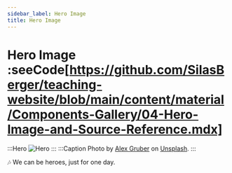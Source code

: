 ```yaml
---
sidebar_label: Hero Image
title: Hero Image
---
```


# Hero Image :seeCode[https://github.com/SilasBerger/teaching-website/blob/main/content/material/Components-Gallery/04-Hero-Image-and-Source-Reference.mdx]
:::Hero
  ![Hero](img/hero.jpeg)
:::
:::Caption
  Photo by [Alex Gruber](https://unsplash.com/@alex_gruber?utm_content=creditCopyText&utm_medium=referral&utm_source=unsplash)
  on [Unsplash](https://unsplash.com/photos/man-in-black-jacket-and-black-pants-standing-on-rock-formation-looking-at-the-mountains-during-ZOCb5G9tA7A?utm_content=creditCopyText&utm_medium=referral&utm_source=unsplash).
:::

🎶 We can be heroes, just for one day.
